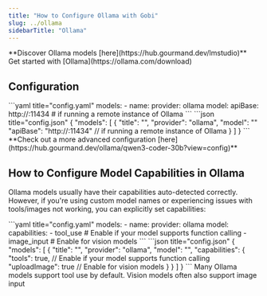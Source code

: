 ```yaml
---
title: "How to Configure Ollama with Gobi"
slug: ../ollama
sidebarTitle: "Ollama"
---
```


<Tip>
  **Discover Ollama models [here](https://hub.gourmand.dev/lmstudio)**
</Tip>

<Info>
  Get started with [Ollama](https://ollama.com/download)
</Info>

## Configuration

<Tabs>
    <Tab title="YAML">
    ```yaml title="config.yaml"
    models:
      - name: <MODEL_NAME>
        provider: ollama
        model: <MODEL_ID>
        apiBase: http://<my endpoint>:11434 # if running a remote instance of Ollama
    ```
    </Tab>
    <Tab title="JSON (Deprecated)">
    ```json title="config.json"
    {
      "models": [
        {
          "title": "<MODEL_NAME>",
          "provider": "ollama",
          "model": "<MODEL_ID>"
          "apiBase": "http://<my endpoint>:11434" // if running a remote instance of Ollama
        }
      ]
    }
    ```
    </Tab>
</Tabs>

<Info>
  **Check out a more advanced configuration [here](https://hub.gourmand.dev/ollama/qwen3-coder-30b?view=config)**
</Info>

## How to Configure Model Capabilities in Ollama

Ollama models usually have their capabilities auto-detected correctly. However, if you're using custom model names or experiencing issues with tools/images not working, you can explicitly set capabilities:

<Tabs>
    <Tab title="YAML">
    ```yaml title="config.yaml"
    models:
      - name: <CUSTOM_MODEL_NAME>
        provider: ollama
        model: <CUSTOM_MODEL_ID>
        capabilities:
          - tool_use      # Enable if your model supports function calling
          - image_input   # Enable for vision models
    ```
    </Tab>
    <Tab title="JSON (Deprecated)">
    ```json title="config.json"
    {
      "models": [
        {
          "title": "<CUSTOM_MODEL_NAME>",
          "provider": "ollama",
          "model": "<CUSTOM_MODEL_ID>",
          "capabilities": {
            "tools": true, // Enable if your model supports function calling
            "uploadImage": true // Enable for vision models
          }
        }
      ]
    }
    ```
    </Tab>
</Tabs>

<Note>
  Many Ollama models support tool use by default. Vision models often also support image input
</Note>
